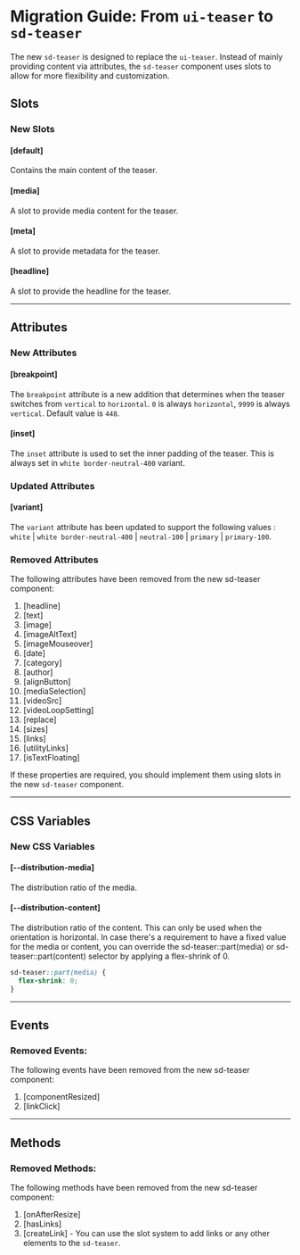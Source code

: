 
<Meta title="Docs/Migration/ui-teaser" />

# Migration Guide: From `ui-teaser` to `sd-teaser`

The new `sd-teaser` is designed to replace the `ui-teaser`. Instead of mainly providing content via attributes, the `sd-teaser` component uses slots to allow for more flexibility and customization.

## Slots

### New Slots

#### [default]

Contains the main content of the teaser.

#### [media]

A slot to provide media content for the teaser.

#### [meta]

A slot to provide metadata for the teaser.

#### [headline]

A slot to provide the headline for the teaser.

<hr />

## Attributes

### New Attributes

#### [breakpoint]

The `breakpoint` attribute is a new addition that determines when the teaser switches from `vertical` to `horizontal`. `0` is always `horizontal`, `9999` is always `vertical`. Default value is `448`.

#### [inset]

The `inset` attribute is used to set the inner padding of the teaser. This is always set in `white border-neutral-400` variant.

### Updated Attributes

#### [variant]

The `variant` attribute has been updated to support the following values : `white` | `white border-neutral-400` | `neutral-100` | `primary` | `primary-100`.

### Removed Attributes

The following attributes have been removed from the new sd-teaser component:

1. [headline]
2. [text]
3. [image]
4. [imageAltText]
5. [imageMouseover]
6. [date]
7. [category]
8. [author]
9. [alignButton]
10. [mediaSelection]
11. [videoSrc]
12. [videoLoopSetting]
13. [replace]
14. [sizes]
15. [links]
16. [utilityLinks]
17. [isTextFloating]

If these properties are required, you should implement them using slots in the new `sd-teaser` component.

<hr />

## CSS Variables

### New CSS Variables

#### [--distribution-media]

The distribution ratio of the media.

#### [--distribution-content]

The distribution ratio of the content.
This can only be used when the orientation is horizontal. In case there's a requirement to have a fixed value for the media or content, you can override the sd-teaser::part(media) or sd-teaser::part(content) selector by applying a flex-shrink of 0.

```css
sd-teaser::part(media) {
  flex-shrink: 0;
}
```

<hr />

## Events

### Removed Events:

The following events have been removed from the new sd-teaser component:

1. [componentResized]
2. [linkClick]

<hr />

## Methods

### Removed Methods:

The following methods have been removed from the new sd-teaser component:

1. [onAfterResize]
2. [hasLinks]
3. [createLink] - You can use the slot system to add links or any other elements to the `sd-teaser`.
